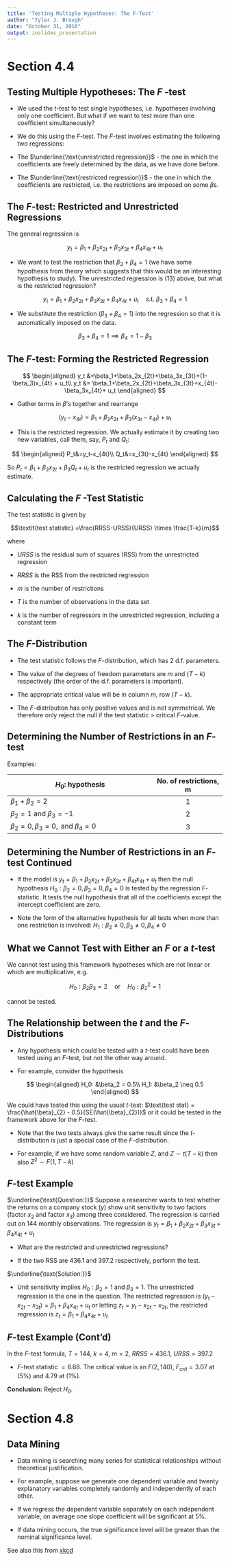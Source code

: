 ```yaml
---
title: 'Testing Multiple Hypotheses: The F-Test'
author: "Tyler J. Brough"
date: "October 31, 2016"
output: ioslides_presentation
---
```


# Section 4.4

## Testing Multiple Hypotheses: The *F* -test

- We used the *t*-test to test single hypotheses, i.e. hypotheses involving only one coefficient. But what if we want to test more than one coefficient simultaneously?

- We do this using the *F*-test. The *F*-test involves estimating the following two regressions:

- The $\underline{\text{unrestricted regression}}$ - the one in which the coefficients are freely determined by the data, as we have done before.

- The $\underline{\text{restricted regression}}$ - the one in which the coefficients are restricted, i.e. the restrictions are imposed on some $\beta$s.


## The *F*-test: Restricted and Unrestricted Regressions

The general regression is

$$
y_t = \beta_1 + \beta_2 x_{2t} + \beta_3 x_{3t} + \beta_4 x_{4t} + u_t
$$

- We want to test the restriction that $\beta_3+\beta_4=1$ (we have some hypothesis from theory which suggests that this would be an interesting hypothesis to study). The unrestricted regression is (13) above, but what is the restricted regression?

$$
y_t = \beta_{1} + \beta_{2} x_{2t} + \beta_{3} x_{3t} + \beta_{4} x_{4t} + u_{t} \quad \text{s.t. } \beta_{3} + \beta_{4} = 1
$$

- We substitute the restriction $(\beta_3 + \beta_4 = 1)$ into the regression so that it is automatically imposed on the data.

$$
\beta_{3} + \beta_{4} = 1 \implies \beta_{4} = 1 - \beta_{3}
$$


## The *F*-test: Forming the Restricted Regression

$$
 \begin{aligned}
   y_t &=\beta_1+\beta_2x_{2t}+\beta_3x_{3t}+(1-\beta_3)x_{4t} + u_t\\
   y_t &= \beta_1+\beta_2x_{2t}+\beta_3x_{3t}+x_{4t}-\beta_3x_{4t}+ u_t
 \end{aligned}
$$

- Gather terms in $\beta$'s together and rearrange

$$(y_t-x_{4t}) = \beta_1 +\beta_2x_{2t} + \beta_3(x_{3t}-x_{4t}) +u_t$$

- This is the restricted regression. We actually estimate it by creating two new variables, call them, say, $P_t$ and $Q_t$:

$$
 \begin{aligned}
   P_t&=y_t-x_{4t}\\
   Q_t&=x_{3t}-x_{4t}
 \end{aligned}
$$

So $P_t= \beta_1 +\beta_2x_{2t} +\beta_3Q_t+u_t$ is the restricted regression we actually estimate.


## Calculating the *F* -Test Statistic

The test statistic is given by
 
$$\textit{test statistic} =\frac{RRSS-URSS}{URSS} \times \frac{T-k}{m}$$

where 

- $URSS$ is the residual sum of squares (RSS) from the unrestricted regression

- $RRSS$ is the RSS from the restricted regression

- $m$ is the number of restrictions

- $T$ is the number of observations in the data set

- $k$ is the number of regressors in the unrestricted regression, including a constant term


## The *F*-Distribution

- The test statistic follows the *F*-distribution, which has 2 d.f. parameters.

- The value of the degrees of freedom parameters are *m* and $(T-k)$ respectively (the order of the d.f. parameters is important).

- The appropriate critical value will be in column *m*, row $(T-k)$.

- The *F*-distribution has only positive values and is not symmetrical. We therefore only reject the null if the test statistic $>$ critical *F*-value.


## Determining the Number of Restrictions in an *F*-test

Examples:

| $H_0$: hypothesis                                | No. of restrictions, m |
|--------------------------------------------------|:----------------------:|
| $\beta_1+\beta_2=2$                              | 1                      |
| $\beta_2=1\text{ and }\beta_3 = -1$              | 2                      |
| $\beta_2=0, \beta_3=0, \text{ and } \beta_4 = 0$ | 3                      |

## Determining the Number of Restrictions in an *F*-test Continued

- If the model is $y_t = \beta_1 +\beta_2x_{2t} + \beta_3x_{3t}+\beta_{4t}x_{4t} +u_t$ then the null hypothesis $H_{0}: \beta_{2}=0, \beta_{3}=0, \beta_{4}=0$ is tested by the regression *F*-statistic. It tests the null hypothesis that all of the coefficients except the intercept coefficient are zero.

- Note the form of the alternative hypothesis for all tests when more than one restriction is involved: $H_{1}: \beta_{2} \neq 0, \beta_{3} \neq 0, \beta_{4} \neq 0$


## What we Cannot Test with Either an *F* or a *t*-test

We cannot test using this framework hypotheses which are not linear or which are multiplicative, e.g.

$$
H_0: \beta_{2} \beta_{3} = 2 \quad \text{or} \quad H_0: \beta_{2}^{2}= 1
$$

cannot be tested.


## The Relationship between the *t* and the *F*-Distributions

- Any hypothesis which could be tested with a *t*-test could have been tested using an *F*-test, but not the other way around.

- For example, consider the hypothesis

$$
\begin{aligned}
 H_0: &\beta_2 = 0.5\\
 H_1: &\beta_2 \neq 0.5
\end{aligned}
$$

We could have tested this using the usual *t*-test: $\text{test stat} = \frac{\hat{\beta}_{2} - 0.5}{SE(\hat{\beta}_{2})}$ or it could be tested in the framework above for the *F*-test.

- Note that the two tests always give the same result since the *t*-distribution is just a special case of the *F-*distribution.

- For example, if we have some random variable *Z*, and $Z \sim t(T-k)$ then also $Z^{2} \sim F(1, T-k)$


## *F*-test Example

$\underline{\text{Question:}}$ Suppose a researcher wants to test whether the returns on a company stock (*y*) show unit sensitivity to two factors (factor $x_{2}$ and factor $x_{3}$) among three considered. The regression is carried out on 144 monthly observations. The regression is $y_t=\beta_1+\beta_2x_{2t}+\beta_3x_{3t}+\beta_4x_{4t}+u_t$

- What are the restricted and unrestricted regressions?

- If the two RSS are 436.1 and 397.2 respectively, perform the test.

$\underline{\text{Solution:}}$

- Unit sensitivity implies $H_0: \beta_{2} = 1$ and $\beta_{3} = 1$. The unrestricted regression is the one in the question. The restricted regression is $(y_{t} - x_{2t} - x_{3t}) = \beta_{1} + \beta_{4} x_{4t} + u_t$ or letting $z_{t} = y_{t} - x_{2t} - x_{3t}$, the restricted regression is $z_{t} = \beta_{1} + \beta_{4} x_{4t} + u_t$


## *F*-test Example (Cont'd)

In the *F*-test formula, $T = 144$, $k = 4$, $m = 2$, $RRSS  = 436.1$, $URSS = 397.2$

- *F*-test statistic $= 6.68$. The critical value is an $F(2, 140)$, $F_{crit} = 3.07$ at ($5\%$) and $4.79$  at ($1\%$).

**Conclusion:** Reject $H_{0}$.


# Section 4.8

## Data Mining

- Data mining is searching many series for statistical relationships without theoretical justification.

- For example, suppose we generate one dependent variable and twenty explanatory variables completely randomly and independently of each other.

- If we regress the dependent variable separately on each independent variable, on average one slope coefficient will be significant at 5%.

- If data mining occurs, the true significance level will be greater than the nominal significance level.

See also this from [xkcd](https://xkcd.com/882/)





